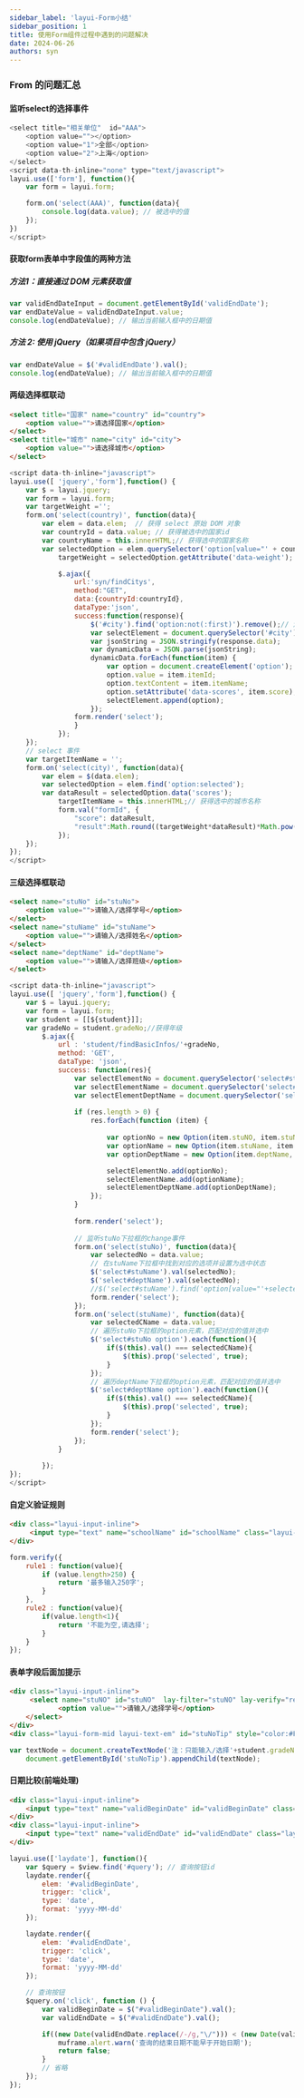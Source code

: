 ```yaml
---
sidebar_label: 'layui-Form小结'
sidebar_position: 1
title: 使用Form组件过程中遇到的问题解决
date: 2024-06-26
authors: syn
---
```

### From 的问题汇总
#### 监听select的选择事件
```javascript
<select title="相关单位"  id="AAA">
    <option value=""></option>
	<option value="1">全部</option>
	<option value="2">上海</option>
</select>
<script data-th-inline="none" type="text/javascript">
layui.use(['form'], function(){
    var form = layui.form;

    form.on('select(AAA)', function(data){
        console.log(data.value); // 被选中的值
    });
})
</script>
```

#### 获取form表单中字段值的两种方法
##### 方法1：直接通过 DOM 元素获取值
```javascript
var validEndDateInput = document.getElementById('validEndDate');
var endDateValue = validEndDateInput.value;
console.log(endDateValue); // 输出当前输入框中的日期值
```
##### 方法 2: 使用 jQuery（如果项目中包含 jQuery）
```javascript
var endDateValue = $('#validEndDate').val();
console.log(endDateValue); // 输出当前输入框中的日期值
```
#### 两级选择框联动
```html
<select title="国家" name="country" id="country">
 	<option value="">请选择国家</option>
</select>
<select title="城市" name="city" id="city">
 	<option value="">请选择城市</option>
</select>
```
```javascript
<script data-th-inline="javascript">
layui.use([ 'jquery','form'],function() {
	var $ = layui.jquery;
	var	form = layui.form;
    var	targetWeight ='';
    form.on('select(country)', function(data){
        var elem = data.elem;  // 获得 select 原始 DOM 对象
        var	countryId = data.value; // 获得被选中的国家id
        var countryName = this.innerHTML;// 获得选中的国家名称
        var selectedOption = elem.querySelector('option[value="' + countryId + '"]'); // 通过value找到对应的option
            targetWeight = selectedOption.getAttribute('data-weight'); // 获取data-result属性的值

            $.ajax({
                url:'syn/findCitys',
                method:"GET",
                data:{countryId:countryId},
                dataType:'json',
                success:function(response){
                    $('#city').find('option:not(:first)').remove();// 清空考核项
                    var selectElement = document.querySelector('#city');
                    var jsonString = JSON.stringify(response.data);
                    var dynamicData = JSON.parse(jsonString);
                    dynamicData.forEach(function(item) {
                        var option = document.createElement('option');
                        option.value = item.itemId;
                        option.textContent = item.itemName;
                        option.setAttribute('data-scores', item.score);
                        selectElement.append(option);
                    });
                form.render('select');
                }
            });	 
    });
    // select 事件
    var targetItemName = '';
    form.on('select(city)', function(data){
        var elem = $(data.elem);
        var selectedOption = elem.find('option:selected');
        var dataResult = selectedOption.data('scores');
            targetItemName = this.innerHTML;// 获得选中的城市名称
            form.val("formId", {
                "score": dataResult,
                "result":Math.round((targetWeight*dataResult)*Math.pow(10, 2)) / Math.pow(10, 2)  
            });
    });	
});	
</script> 
```
#### 三级选择框联动
```html
<select name="stuNo" id="stuNo">
	<option value="">请输入/选择学号</option>
</select>
<select name="stuName" id="stuName">
	<option value="">请输入/选择姓名</option>
</select>
<select name="deptName" id="deptName">
	<option value="">请输入/选择班级</option>
</select>
```
```javascript
<script data-th-inline="javascript">
layui.use([ 'jquery','form'],function() {
	var $ = layui.jquery;
	var	form = layui.form;
    var student = [[${student}]];
    var gradeNo = student.gradeNo;//获得年级
		$.ajax({
			url : 'student/findBasicInfos/'+gradeNo,
			method: 'GET',
			dataType: 'json',
			success: function(res){
				var selectElementNo = document.querySelector('select#stuNO');
		        var selectElementName = document.querySelector('select#stuName');
		        var selectElementDeptName = document.querySelector('select#deptName');
		        
		        if (res.length > 0) {
		            res.forEach(function (item) {
		            	
		                var optionNo = new Option(item.stuNO, item.stuNO); 
		                var optionName = new Option(item.stuName, item.stuNO); // 将stuName与对应的stuNo关联起来
		                var optionDeptName = new Option(item.deptName, item.stuNO); // 将deptName与对应的stuNo关联起来

		                selectElementNo.add(optionNo);
		                selectElementName.add(optionName);
		                selectElementDeptName.add(optionDeptName);
		            });
		        }
		        
				form.render('select');
				
				// 监听stuNo下拉框的change事件
		        form.on('select(stuNo)', function(data){
		            var selectedNo = data.value;
		            // 在stuName下拉框中找到对应的选项并设置为选中状态
		            $('select#stuName').val(selectedNo);
		            $('select#deptName').val(selectedNo);
 		            //$('select#stuName').find('option[value="'+selectedNo+'"]').prop('selected', true);// 方法二
		            form.render('select');
		        });
		        form.on('select(stuName)', function(data){
		        	var selectedCName = data.value;
	                // 遍历stuNo下拉框的option元素，匹配对应的值并选中
	                $('select#stuNo option').each(function(){
	                    if($(this).val() === selectedCName){
	                        $(this).prop('selected', true);
	                    }
	                });
	             	// 遍历deptName下拉框的option元素，匹配对应的值并选中
	                $('select#deptName option').each(function(){
	                    if($(this).val() === selectedCName){
	                        $(this).prop('selected', true);
	                    }
	                });
		            form.render('select');
		        });
			}
		
		});
});	
</script> 
```
#### 自定义验证规则
```html
<div class="layui-input-inline">
     <input type="text" name="schoolName" id="schoolName" class="layui-input" lay-verify="rule2">
</div>
```
```javascript
form.verify({
    rule1 : function(value){
        if (value.length>250) {
            return '最多输入250字';
        }
    },
    rule2 : function(value){
        if(value.length<1){
            return '不能为空,请选择';
        }
    }
});

```       
#### 表单字段后面加提示
```html
<div class="layui-input-inline">
	 <select name="stuNO" id="stuNO"  lay-filter="stuNO" lay-verify="required">
	        <option value="">请输入/选择学号</option>
	</select>
</div>
<div class="layui-form-mid layui-text-em" id="stuNoTip" style="color:#FF0000"></div>

```
```javascript
var textNode = document.createTextNode('注：只能输入/选择'+student.gradeName+'及其子班级内学生的学号');
	document.getElementById('stuNoTip').appendChild(textNode);
```
#### 日期比较(前端处理)
```html
<div class="layui-input-inline">
    <input type="text" name="validBeginDate" id="validBeginDate" class="layui-input" readonly="readonly" placeholder="2024-07-30"/>
</div>
<div class="layui-input-inline">
    <input type="text" name="validEndDate" id="validEndDate" class="layui-input" readonly="readonly" placeholder="2024-07-31"/>
</div>
```
```javascript
layui.use(['laydate'], function(){
    var $query = $view.find('#query'); // 查询按钮id
    laydate.render({
        elem: '#validBeginDate',
        trigger: 'click',
        type: 'date',
        format: 'yyyy-MM-dd'
    });

    laydate.render({
        elem: '#validEndDate',
        trigger: 'click',
        type: 'date',
        format: 'yyyy-MM-dd'
    });

    // 查询按钮
    $query.on('click', function () {
        var validBeginDate = $("#validBeginDate").val();
        var validEndDate = $("#validEndDate").val();

        if((new Date(validEndDate.replace(/-/g,"\/"))) < (new Date(validBeginDate.replace(/-/g,"\/")))){
            muframe.alert.warn('查询的结束日期不能早于开始日期');
            return false;
        }
        // 省略
    });
});
```